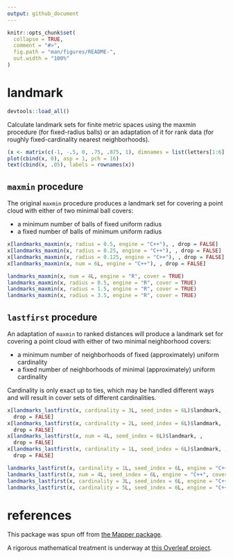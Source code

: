 ```yaml
---
output: github_document
---
```


<!-- README.md is generated from README.Rmd. Please edit that file -->

```r
knitr::opts_chunk$set(
  collapse = TRUE,
  comment = "#>",
  fig.path = "man/figures/README-",
  out.width = "100%"
)
```

# landmark

```r
devtools::load_all()
```

Calculate landmark sets for finite metric spaces using the maxmin procedure (for fixed-radius balls) or an adaptation of it for rank data (for roughly fixed-cardinality nearest neighborhoods).

```r
(x <- matrix(c(-1, -.5, 0, .75, .875, 1), dimnames = list(letters[1:6], "x")))
plot(cbind(x, 0), asp = 1, pch = 16)
text(cbind(x, .05), labels = rownames(x))
```

## `maxmin` procedure

The original `maxmin` procedure produces a landmark set for covering a point cloud with either of two minimal ball covers:

* a minimum number of balls of fixed uniform radius
* a fixed number of balls of minimum uniform radius

```r
x[landmarks_maxmin(x, radius = 0.5, engine = "C++"), , drop = FALSE]
x[landmarks_maxmin(x, radius = 0.25, engine = "C++"), , drop = FALSE]
x[landmarks_maxmin(x, radius = 0.125, engine = "C++"), , drop = FALSE]
x[landmarks_maxmin(x, num = 6L, engine = "C++"), , drop = FALSE]
```

```r
landmarks_maxmin(x, num = 4L, engine = "R", cover = TRUE)
landmarks_maxmin(x, radius = 0.5, engine = "R", cover = TRUE)
landmarks_maxmin(x, radius = 1.5, engine = "R", cover = TRUE)
landmarks_maxmin(x, radius = 3.5, engine = "R", cover = TRUE)
```

## `lastfirst` procedure

An adaptation of `maxmin` to ranked distances will produce a landmark set for covering a point cloud with either of two minimal neighborhood covers:

* a minimum number of neighborhoods of fixed (approximately) uniform cardinality
* a fixed number of neighborhoods of minimal (approximately) uniform cardinality

Cardinality is only exact up to ties, which may be handled different ways and will result in cover sets of different cardinalities.

```r
x[landmarks_lastfirst(x, cardinality = 3L, seed_index = 6L)$landmark, ,
  drop = FALSE]
x[landmarks_lastfirst(x, cardinality = 2L, seed_index = 6L)$landmark, ,
  drop = FALSE]
x[landmarks_lastfirst(x, num = 4L, seed_index = 6L)$landmark, ,
  drop = FALSE]
x[landmarks_lastfirst(x, cardinality = 1L, seed_index = 6L)$landmark, ,
  drop = FALSE]
```

```r
landmarks_lastfirst(x, cardinality = 1L, seed_index = 6L, engine = "C++", cover = TRUE)
landmarks_lastfirst(x, num = 4L, seed_index = 6L, engine = "C++", cover = TRUE)
landmarks_lastfirst(x, cardinality = 3L, seed_index = 6L, engine = "C++", cover = TRUE)
landmarks_lastfirst(x, cardinality = 5L, seed_index = 6L, engine = "C++", cover = TRUE)
```

# references

This package was spun off from [the Mapper package](https://github.com/peekxc/Mapper/).

A rigorous mathematical treatment is underway at [this Overleaf project](https://www.overleaf.com/read/fpjrtgfjstyx).

